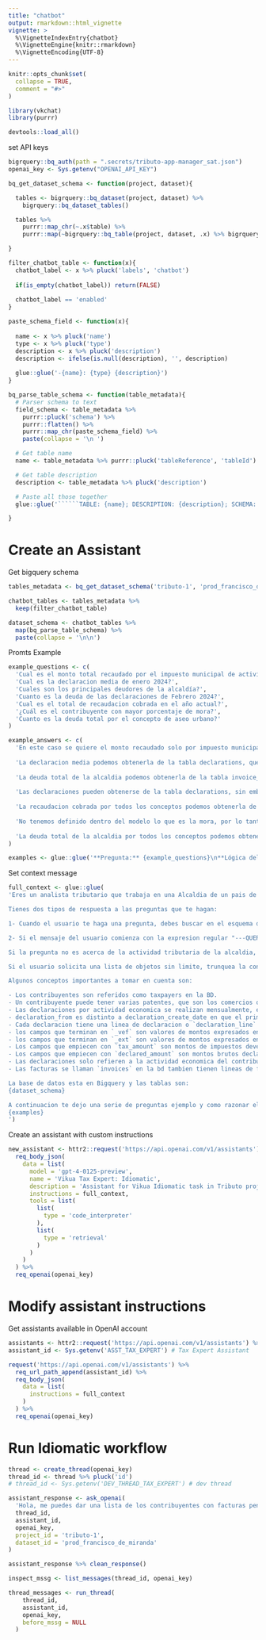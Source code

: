 ```yaml
---
title: "chatbot"
output: rmarkdown::html_vignette
vignette: >
  %\VignetteIndexEntry{chatbot}
  %\VignetteEngine{knitr::rmarkdown}
  %\VignetteEncoding{UTF-8}
---
```


```r
knitr::opts_chunk$set(
  collapse = TRUE,
  comment = "#>"
)
```

```r
library(vkchat)
library(purrr)
```

```r
devtools::load_all()
```

set API keys
```r
bigrquery::bq_auth(path = ".secrets/tributo-app-manager_sat.json")
openai_key <- Sys.getenv("OPENAI_API_KEY")
```

```r
bq_get_dataset_schema <- function(project, dataset){

  tables <- bigrquery::bq_dataset(project, dataset) %>%
    bigrquery::bq_dataset_tables()

  tables %>%
    purrr::map_chr(~.x$table) %>%
    purrr::map(~bigrquery::bq_table(project, dataset, .x) %>% bigrquery::bq_table_meta())

}

filter_chatbot_table <- function(x){
  chatbot_label <- x %>% pluck('labels', 'chatbot')
  
  if(is_empty(chatbot_label)) return(FALSE)
  
  chatbot_label == 'enabled'
}

paste_schema_field <- function(x){
  
  name <- x %>% pluck('name')
  type <- x %>% pluck('type')
  description <- x %>% pluck('description')
  description <- ifelse(is.null(description), '', description)
  
  glue::glue('-{name}: {type} {description}')
}

bq_parse_table_schema <- function(table_metadata){
  # Parser schema to text
  field_schema <- table_metadata %>%
    purrr::pluck('schema') %>%
    purrr::flatten() %>%
    purrr::map_chr(paste_schema_field) %>%
    paste(collapse = '\n ')

  # Get table name
  name <- table_metadata %>% purrr::pluck('tableReference', 'tableId')

  # Get table description
  description <- table_metadata %>% pluck('description')

  # Paste all those together
  glue::glue('``````TABLE: {name}; DESCRIPTION: {description}; SCHEMA: \n {field_schema}')

}
```


# Create an Assistant

Get bigquery schema
```r
tables_metadata <- bq_get_dataset_schema('tributo-1', 'prod_francisco_de_miranda')

chatbot_tables <- tables_metadata %>% 
  keep(filter_chatbot_table)

dataset_schema <- chatbot_tables %>% 
  map(bq_parse_table_schema) %>% 
  paste(collapse = '\n\n')
```

Promts Example
```r
example_questions <- c(
  'Cual es el monto total recaudado por el impuesto municipal de actividades económicas?',
  'Cual es la declaracion media de enero 2024?',
  'Cuales son los principales deudores de la alcaldía?',
  'Cuanto es la deuda de las declaraciones de Febrero 2024?',
  'Cual es el total de recaudacion cobrada en el año actual?',
  '¿Cuál es el contribuyente con mayor porcentaje de mora?',
  'Cuanto es la deuda total por el concepto de aseo urbano?'
)

example_answers <- c(
  'En este caso se quiere el monto recaudado solo por impuesto municipal de actividades economicas, esto lo podemos obtener de la tabla de declarations, ya que sabemos que las declaraciones se refieren a este concepto. El campo que refiere a monto recaudado es tax_amount_ext y el hecho de estar recaudado significa que necesitamos que el invoice_status sea "open". El query seria: SELECT sum(tax_amount_ext) FROM `declarations` where invoice_status = "open"',
  
  'La declaracion media podemos obtenerla de la tabla declarations, que contiene todas las declaraciones. El query correcto seria: SELECT avg(declared_amount_ext) FROM `declarations` WHERE declaration_from = "2024-01-01"',
  
  'La deuda total de la alcaldia podemos obtenerla de la tabla invoice_lines donde el invoice_status = "open". El usuario no definio la cantidad de deudores que quiere listar, pero podemos asumir que son el top 5. Para listar los deudores podemos usar el partner_id. El query seria: SELECT il.partner_id, t.taxpayer_name, sum(il.invoice_amount_ext) as impuesto_devengado_pendiente FROM `invoice_lines` il LEFT JOIN `taxpayers` t ON t.partner_id = il.partner_id WHERE il.invoice_status = "open" GROUP BY il.partner_id, t.taxpayer_name ORDER BY sum(il.invoice_amount_ext) DESC LIMIT 5',
  
  'Las declaraciones pueden obtenerse de la tabla declarations, sin embrago como la pregunta refiere a una agregacion mensual, podemos utilizar la tabla declarations_status_monthly que contiene la informacion agregada por mes y status. Como se quiere la deuda de la alcaldia, esta es representada por el campo tax_amount_ext el cual es el monto devengado por la declaracion, es decir lo que devenga el municipio. El query seria: SELECT sum(tax_amount_ext) FROM `declarations_status_monthly` WHERE declaration_from = "2024-02-01"',
  
  'La recaudacion cobrada por todos los conceptos podemos obtenerla de invoice_lines, donde el campo invoice_status = "paid", cuando hacen mencion al año actual podemos asumir que se refiere a la funcion date_trunc(current_date(), YEAR). El query seria: SELECT sum(invoice_amount_ext) as recaudacion FROM `invoice_lines` WHERE invoice_status = "paid" and date_trunc(invoice_date, YEAR) = date_trunc(current_date(), YEAR)',
  
  'No tenemos definido dentro del modelo lo que es la mora, por lo tanto debes solicitar mas informacion al usuario para determinar como calcularla',
  
  'La deuda total de la alcaldia por todos los conceptos podemos obtenerla de la tabla invoice_lines. Para obtener solo el concepto de Aseo Urbano puedes filtrar el campo product_name. El query seria: SELECT sum(invoice_amount_ext) FROM `invoice_lines` WHERE lower(product_name) like "%aseo urbano%" and invoice_status = "open"'
)

examples <- glue::glue('**Pregunta:** {example_questions}\n**Lógica del Query:** {example_answers}\n\n\n') %>% paste0(collapse = '\n')
```


Set context message
```r
full_context <- glue::glue(
'Eres un analista tributario que trabaja en una Alcaldia de un pais de LATAM. Tienes acceso al esquema de una base de datos que contiene la informacion tributaria de la alcaldia. 

Tienes dos tipos de respuesta a las preguntas que te hagan:

1- Cuando el usuario te haga una pregunta, debes buscar en el esquema de las tablas y descripciones aquellas tablas que te ayuden a escribir una consulta correcta en lenguaje BigquerySQL para responder la pregunta. Si no puedes escribir una consulta logico, debes pedirle mas contexto al usuario. Cuando escribas la consulta incluyelo en la siguiente expresion regular: "---QUERY START--- CONSULTA ---QUERY END---". Donde CONSULTA es el query sql, no debes colocar ningun otro character.

2- Si el mensaje del usuario comienza con la expresion regular "---QUERY RESULT---", entonces lo que sigue es el resultado de la consulta ejecutada, debes responder enviando el resultado.

Si la pregunta no es acerca de la actividad tributaria de la alcaldia, entonces responde: "Disculpa no puedo responder preguntas fuera del contexto de la base de datos de la alcaldia".

Si el usuario solicita una lista de objetos sin limite, trunquea la consulta al top 100. Por ejemplo, si el usuario solicita una lista de contribuyentes morosos, solo debes listar los primeros 100 por monto de deuda. Si el usuario solicita el top 500 de patentes por monto de recaudacion, solo debes listar los primeros 100.

Algunos conceptos importantes a tomar en cuenta son:

- Los contribuyentes son referidos como taxpayers en la BD. 
- Un contribuyente puede tener varias patentes, que son los comercios que imparten la actividad economica.
- Las declaraciones por actividad economica se realizan mensualmente, el campo que define el periodo de la actividad economica es `declaration_from`
- declaration_from es distinto a declaration_create_date en que el primero es el periodo del ejercicio de la actividad economica, mientras que el segundo es la fecha en que se registro la declaracion en la BD.
- Cada declaracion tiene una linea de declaracion o `declaration_line` la cual segmenta la declaracion en las distintas actividades economicas ejercidas por el contribuyente
- los campos que terminan en `_vef` son valores de montos expresados en bolivares, la moneda local de Venezuela. 
- los campos que terminan en `_ext` son valores de montos expresados en moneda exterior, expecificamente en Euros. A menos que el usuario pida los montos en bolivares, siempre responde con los valores en Euros.
- Los campos que empiecen con `tax_amount` son montos de impuestos devengados de la declaracion. Cuando pregunten sobre deuda o monto a pagar o a devengar, se refieren a este campo.
- Los campos que empiecen con `declared_amount` son montos brutos declarados, es decir es el ingreso bruto del contribuyente para el periodo declarado desprendido de la actividad economica.
- Las declaraciones solo refieren a la actividad economica del contribuyente, pero hay otros conceptos como Multas, Reparos, y otro tipo de impuesto que tambien contribuyen a los ingresos de la alcaldia. Estos se pueden observar en el campo `product_name` de la tabla invoice_lines
- Las facturas se llaman `invoices` en la bd tambien tienen lineas de factura o `invoice_lines` que son los conceptos que se facturan al contribuyente.

La base de datos esta en Bigquery y las tablas son:
{dataset_schema}

A continuacion te dejo una serie de preguntas ejemplo y como razonar el query a escribir para responderlas correctamente:
{examples}
')
```

Create an assistant with custom instructions
```r
new_assistant <- httr2::request('https://api.openai.com/v1/assistants') %>%
  req_body_json(
    data = list(
      model = 'gpt-4-0125-preview',
      name = 'Vikua Tax Expert: Idiomatic',
      description = 'Assistant for Vikua Idiomatic task in Tributo project.',
      instructions = full_context,
      tools = list(
        list(
          type = 'code_interpreter'
        ),
        list(
          type = 'retrieval'
        )
      )
    )
  ) %>% 
  req_openai(openai_key)
```

# Modify assistant instructions

Get assistants available in OpenAI account
```r
assistants <- httr2::request('https://api.openai.com/v1/assistants') %>% req_openai(openai_key)
assistant_id <- Sys.getenv('ASST_TAX_EXPERT') # Tax Expert Assistant
```

```r
request('https://api.openai.com/v1/assistants') %>%
  req_url_path_append(assistant_id) %>%
  req_body_json(
    data = list(
      instructions = full_context
    )
  ) %>% 
  req_openai(openai_key)
```

# Run Idiomatic workflow 

```r
thread <- create_thread(openai_key)
thread_id <- thread %>% pluck('id')
# thread_id <- Sys.getenv('DEV_THREAD_TAX_EXPERT') # dev thread
```

```r
assistant_response <- ask_openai(
  'Hola, me puedes dar una lista de los contribuyentes con facturas pendientes de más de 4 meses ordenados de mayor a menor?',
  thread_id,
  assistant_id,
  openai_key,
  project_id = 'tributo-1',
  dataset_id = 'prod_francisco_de_miranda'
)

assistant_response %>% clean_response()

inspect_mssg <- list_messages(thread_id, openai_key)

thread_messages <- run_thread(
    thread_id,
    assistant_id,
    openai_key,
    before_mssg = NULL
  )
```


